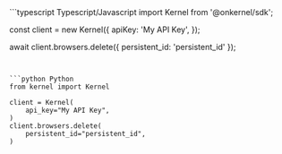 <CodeGroup>
```typescript Typescript/Javascript
import Kernel from '@onkernel/sdk';

const client = new Kernel({
  apiKey: 'My API Key',
});

await client.browsers.delete({ persistent_id: 'persistent_id' });
```


```python Python
from kernel import Kernel

client = Kernel(
    api_key="My API Key",
)
client.browsers.delete(
    persistent_id="persistent_id",
)
```
</CodeGroup>
